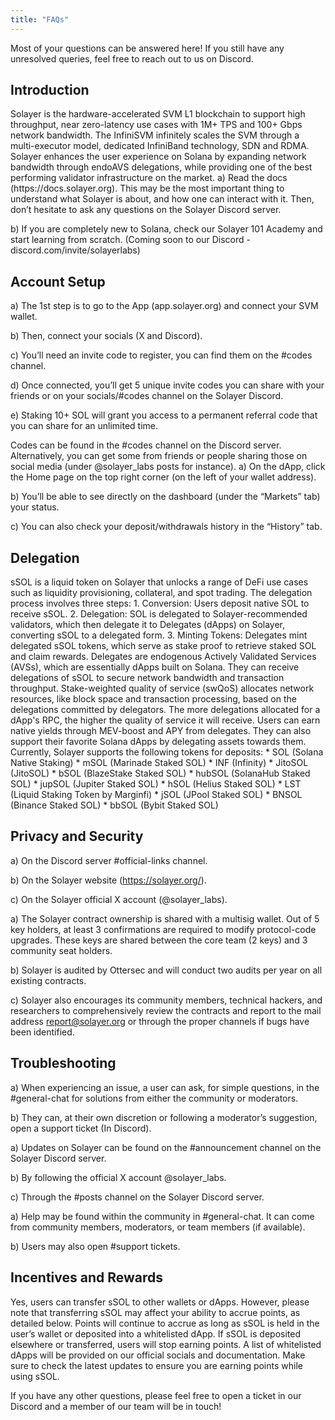 ```yaml
---
title: "FAQs"
---
```


Most of your questions can be answered here! If you still have any unresolved queries, feel free to reach out to us on Discord.

## Introduction

<Accordion title="What is Solayer?">
  Solayer is the hardware-accelerated SVM L1 blockchain to support high throughput, near zero-latency use cases with 1M+ TPS and 100+ Gbps network bandwidth. The InfiniSVM infinitely scales the SVM through a multi-executor model, dedicated InfiniBand technology, SDN and RDMA.  
</Accordion>

<Accordion title="Why should I use Solayer?">
  Solayer enhances the user experience on Solana by expanding network bandwidth through endoAVS delegations, while providing one of the best performing validator infrastructure on the market.
</Accordion>

<Accordion title="How do I get started with Solayer?">
  a) Read the docs (https://docs.solayer.org). This may be the most important thing to understand what Solayer is about, and how one can interact with it. Then, don’t hesitate to ask any questions on the Solayer Discord server.

  b) If you are completely new to Solana, check our Solayer 101 Academy and start learning from scratch. (Coming soon to our Discord - discord.com/invite/solayerlabs)
</Accordion>

## Account Setup

<Accordion title="How do I create a Solayer account?">
  a) The 1st step is to go to the App (app.solayer.org) and connect your SVM wallet.

  b) Then, connect your socials (X and Discord).

  c) You’ll need an invite code to register, you can find them on the #codes channel.

  d) Once connected, you’ll get 5 unique invite codes you can share with your friends or on your socials/#codes channel on the Solayer Discord.

  e) Staking 10+ SOL will grant you access to a permanent referral code that you can share for an unlimited time.
</Accordion>

<Accordion title="How to get Solayer Codes?">
  Codes can be found in the #codes channel on the Discord server. Alternatively, you can get some from friends or people sharing those on social media (under @solayer_labs posts for instance).
</Accordion>

<Accordion title="How to check my staking status?">
  a) On the dApp, click the Home page on the top right corner (on the left of your wallet address).

  b) You’ll be able to see directly on the dashboard (under the “Markets” tab) your status.

  c) You can also check your deposit/withdrawals history in the “History” tab.
</Accordion>



## Delegation 

<Accordion title="What is sSOL?">
sSOL is a liquid token on Solayer that unlocks a range of DeFi use cases such as liquidity provisioning, collateral, and spot trading.
</Accordion>

<Accordion title="How does the delegation process work on Solayer?">
The delegation process involves three steps:
1. Conversion: Users deposit native SOL to receive sSOL.
2. Delegation: SOL is delegated to Solayer-recommended validators, which then delegate it to Delegates (dApps) on Solayer, converting sSOL to a delegated form.
3. Minting Tokens: Delegates mint delegated sSOL tokens, which serve as stake proof to retrieve staked SOL and claim rewards.
</Accordion>

<Accordion title="What are Delegates in the Solayer ecosystem?">
Delegates are endogenous Actively Validated Services (AVSs), which are essentially dApps built on Solana. They can receive delegations of sSOL to secure network bandwidth and transaction throughput.
</Accordion>

<Accordion title="What is stake-weighted quality of service (swQoS)?">
Stake-weighted quality of service (swQoS) allocates network resources, like block space and transaction processing, based on the delegations committed by delegators. The more delegations allocated for a dApp's RPC, the higher the quality of service it will receive.
</Accordion>


<Accordion title="What benefits do users get from delegating on Solayer?">
Users can earn native yields through MEV-boost and APY from delegates. They can also support their favorite Solana dApps by delegating assets towards them.
</Accordion>

<Accordion title="What types of tokens can be deposited on Solayer?">
Currently, Solayer supports the following tokens for deposits:
* SOL (Solana Native Staking)
* mSOL (Marinade Staked SOL)
* INF (Infinity)
* JitoSOL (JitoSOL)
* bSOL (BlazeStake Staked SOL)
* hubSOL (SolanaHub Staked SOL)
* jupSOL (Jupiter Staked SOL)
* hSOL (Helius Staked SOL)
* LST (Liquid Staking Token by Marginfi)
* jSOL (JPool Staked SOL)
* BNSOL (Binance Staked SOL)
* bbSOL (Bybit Staked SOL)
</Accordion>



## Privacy and Security

<Accordion title="Where can I find verified Solayer links?">
  a) On the Discord server #official-links channel.

  b) On the Solayer website (https://solayer.org/).

  c) On the Solayer official X account (@solayer_labs).
</Accordion>

<Accordion title="How are Solayer staking pools/users protected?">
  a) The Solayer contract ownership is shared with a multisig wallet. Out of 5 key holders, at least 3 confirmations are required to modify protocol-code upgrades. These keys are shared between the core team (2 keys) and 3 community seat holders.

  b) Solayer is audited by Ottersec and will conduct two audits per year on all existing contracts.

  c) Solayer also encourages its community members, technical hackers, and researchers to comprehensively review the contracts and report to the mail address report@solayer.org or through the proper channels if bugs have been identified.
</Accordion>

## Troubleshooting

<Accordion title="What should I do if I'm experiencing issues?">
  a) When experiencing an issue, a user can ask, for simple questions, in the #general-chat for solutions from either the community or moderators.

  b) They can, at their own discretion or following a moderator’s suggestion, open a support ticket (In Discord).
</Accordion>

<Accordion title="Where can I get updates about Solayer?">
  a) Updates on Solayer can be found on the #announcement channel on the Solayer Discord server.

  b) By following the official X account @solayer_labs.

  c) Through the #posts channel on the Solayer Discord server.
</Accordion>

<Accordion title="Where can I find more help if I need it?">
  a) Help may be found within the community in #general-chat. It can come from community members, moderators, or team members (if available).

  b) Users may also open #support tickets.
</Accordion>

## Incentives and Rewards

<Accordion title="Can I transfer sSOL to other wallets or dApps?">
  Yes, users can transfer sSOL to other wallets or dApps. However, please note that transferring sSOL may affect your ability to accrue points, as detailed below.
</Accordion>
<Accordion title="Will I continue to earn rewards if I hold or transfer sSOL?">
  Points will continue to accrue as long as sSOL is held in the user’s wallet or deposited into a whitelisted dApp. If sSOL is deposited elsewhere or transferred, users will stop earning points.
</Accordion>
<Accordion title="How will I know if a dApp is whitelisted for earning rewards with sSOL?">
  A list of whitelisted dApps will be provided on our official socials and documentation. Make sure to check the latest updates to ensure you are earning points while using sSOL.
</Accordion>

If you have any other questions, please feel free to open a ticket in our Discord and a member of our team will be in touch!
